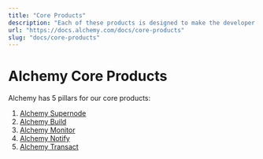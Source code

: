 ```yaml
---
title: "Core Products"
description: "Each of these products is designed to make the developer experience as seamless as possible."
url: "https://docs.alchemy.com/docs/core-products"
slug: "docs/core-products"
---
```



# Alchemy Core Products

Alchemy has 5 pillars for our core products:

1. [Alchemy Supernode](/docs/alchemy-supernode)
2. [Alchemy Build](/docs/alchemy-build)
3. [Alchemy Monitor](/docs/alchemy-monitor)
4. [Alchemy Notify](/docs/alchemy-notify)
5. [Alchemy Transact](/docs/alchemy-transact)
